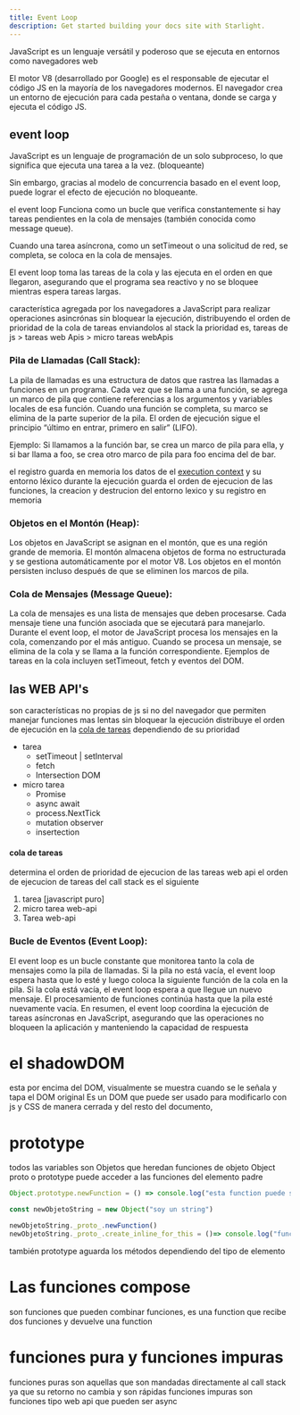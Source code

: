 ```yaml
---
title: Event Loop
description: Get started building your docs site with Starlight.
---
```


JavaScript es un lenguaje versátil y poderoso que se ejecuta en entornos como navegadores web

El motor V8 (desarrollado por Google) es el responsable de ejecutar el código JS en la mayoría de los navegadores modernos. El navegador crea un entorno de ejecución para cada pestaña o ventana, donde se carga y ejecuta el código JS.


## event loop

JavaScript es un lenguaje de programación de un solo subproceso, lo que significa que ejecuta una tarea a la vez. (bloqueante)

Sin embargo, gracias al modelo de concurrencia basado en el event loop, puede lograr el efecto de ejecución no bloqueante.

el event loop Funciona como un bucle que verifica constantemente si hay tareas pendientes en la cola de mensajes (también conocida como message queue).

Cuando una tarea asíncrona, como un setTimeout o una solicitud de red, se completa, se coloca en la cola de mensajes.

El event loop toma las tareas de la cola y las ejecuta en el orden en que llegaron, asegurando que el programa sea reactivo y no se bloquee mientras espera tareas largas.

característica agregada por los navegadores a JavaScript para realizar operaciones asincrónas
sin bloquear la ejecución, distribuyendo el orden de prioridad de la cola de tareas enviandolos al stack 
la prioridad es, tareas de js > tareas web Apis > micro tareas webApis


### Pila de Llamadas (Call Stack):
La pila de llamadas es una estructura de datos que rastrea las llamadas a funciones en un programa.
Cada vez que se llama a una función, se agrega un marco de pila que contiene referencias a los argumentos y variables locales de esa función.
Cuando una función se completa, su marco se elimina de la parte superior de la pila.
El orden de ejecución sigue el principio “último en entrar, primero en salir” (LIFO).

Ejemplo: Si llamamos a la función bar, se crea un marco de pila para ella, y si bar llama a foo, se crea otro marco de pila para foo encima del de bar.

el registro guarda en memoria los datos de el [execution context](#execution-context) y su entorno léxico durante la ejecución
guarda el orden de ejecucion de las funciones, la creacion y destrucion del entorno lexico y su registro en memoria


### Objetos en el Montón (Heap):
Los objetos en JavaScript se asignan en el montón, que es una región grande de memoria.
El montón almacena objetos de forma no estructurada y se gestiona automáticamente por el motor V8.
Los objetos en el montón persisten incluso después de que se eliminen los marcos de pila.

### Cola de Mensajes (Message Queue):
La cola de mensajes es una lista de mensajes que deben procesarse.
Cada mensaje tiene una función asociada que se ejecutará para manejarlo.
Durante el event loop, el motor de JavaScript procesa los mensajes en la cola, comenzando por el más antiguo.
Cuando se procesa un mensaje, se elimina de la cola y se llama a la función correspondiente.
Ejemplos de tareas en la cola incluyen setTimeout, fetch y eventos del DOM.

## las WEB API's
son características no propias de js si no del navegador que permiten manejar funciones mas lentas sin bloquear la ejecución
distribuye el orden de ejecución en la [cola de tareas]() dependiendo de su prioridad

- tarea
  - setTimeout | setInterval
  - fetch
  - Intersection DOM
- micro tarea
  - Promise
  - async await
  - process.NextTick
  - mutation observer
  - insertection


#### cola de tareas
determina el orden de prioridad de ejecucion de las tareas web api
el orden de ejecucion de tareas del call stack es el siguiente 
1. tarea [javascript puro]
2. micro tarea  web-api 
3. Tarea web-api



### Bucle de Eventos (Event Loop):
El event loop es un bucle constante que monitorea tanto la cola de mensajes como la pila de llamadas.
Si la pila no está vacía, el event loop espera hasta que lo esté y luego coloca la siguiente función de la cola en la pila.
Si la cola está vacía, el event loop espera a que llegue un nuevo mensaje.
El procesamiento de funciones continúa hasta que la pila esté nuevamente vacía.
En resumen, el event loop coordina la ejecución de tareas asíncronas en JavaScript, asegurando que las operaciones no bloqueen la aplicación y manteniendo la capacidad de respuesta







# el shadowDOM
esta por encima del DOM, visualmente se muestra cuando se le señala y tapa el DOM original
Es un DOM que puede ser usado para modificarlo con js y CSS de manera cerrada y del resto del documento, 

# prototype

todos las variables son Objetos que heredan funciones de objeto Object
proto o prototype puede acceder a las funciones del elemento padre

```js
Object.prototype.newFunction = () => console.log("esta function puede ser usada en todos los elementos del js")

const newObjetoString = new Object("soy un string")

newObjetoString._proto_.newFunction()
newObjetoString._proto_.create_inline_for_this = ()=> console.log("function solo para este objeto string")
```
también prototype aguarda los métodos dependiendo del tipo de elemento


# Las funciones compose
son funciones que pueden combinar funciones,
es una function que recibe dos funciones y devuelve una function 


# funciones pura y funciones impuras
funciones puras son aquellas que son mandadas directamente al call stack ya que su retorno no cambia y son rápidas
funciones impuras son funciones tipo web api que pueden ser async 

